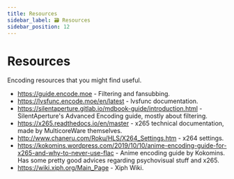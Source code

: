 ```yaml
---
title: Resources
sidebar_label: 🗃️ Resources
sidebar_position: 12
---
```


# Resources

Encoding resources that you might find useful.

- https://guide.encode.moe - Filtering and fansubbing.
- https://lvsfunc.encode.moe/en/latest - lvsfunc documentation.
- https://silentaperture.gitlab.io/mdbook-guide/introduction.html - SilentAperture's Advanced Encoding guide, mostly about filtering.
- https://x265.readthedocs.io/en/master - x265 technical documentation, made by MulticoreWare themselves.
- http://www.chaneru.com/Roku/HLS/X264_Settings.htm - x264 settings.
- https://kokomins.wordpress.com/2019/10/10/anime-encoding-guide-for-x265-and-why-to-never-use-flac - Anime encoding guide by Kokomins. Has some pretty good advices regarding psychovisual stuff and x265.
- https://wiki.xiph.org/Main_Page - Xiph Wiki.
